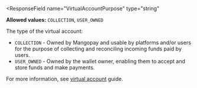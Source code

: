 <ResponseField
  name="VirtualAccountPurpose"
  type="string"
>
**Allowed values:** `COLLECTION`, `USER_OWNED`

The type of the virtual account:
- `COLLECTION` - Owned by Mangopay and usable by platforms and/or users for the purpose of collecting and reconciling incoming funds paid by users.  
- `USER_OWNED` - Owned by the wallet owner, enabling them to accept and store funds and make payments.

For more information, see [virtual account](/guides/payment-methods/banking/virtual-iban) guide. 
</ResponseField>